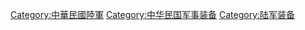{{Catnav|頁面分類|地理|国家|亚洲国家|中華民國|中華民國陸軍}}
{{Catnav|頁面分類|各種主題的頁面分類|按國家分類|各國軍事|台灣軍事|中華民國陸軍}}
{{Catnav|頁面分類|地理|国家|亚洲国家|中華民國|中華民國軍事|中華民國軍隊|中華民國陸軍}}

[[Category:中華民國陸軍|Category:中華民國陸軍]]
[[Category:中华民国军事装备|Category:中华民国军事装备]]
[[Category:陆军装备|Category:陆军装备]]